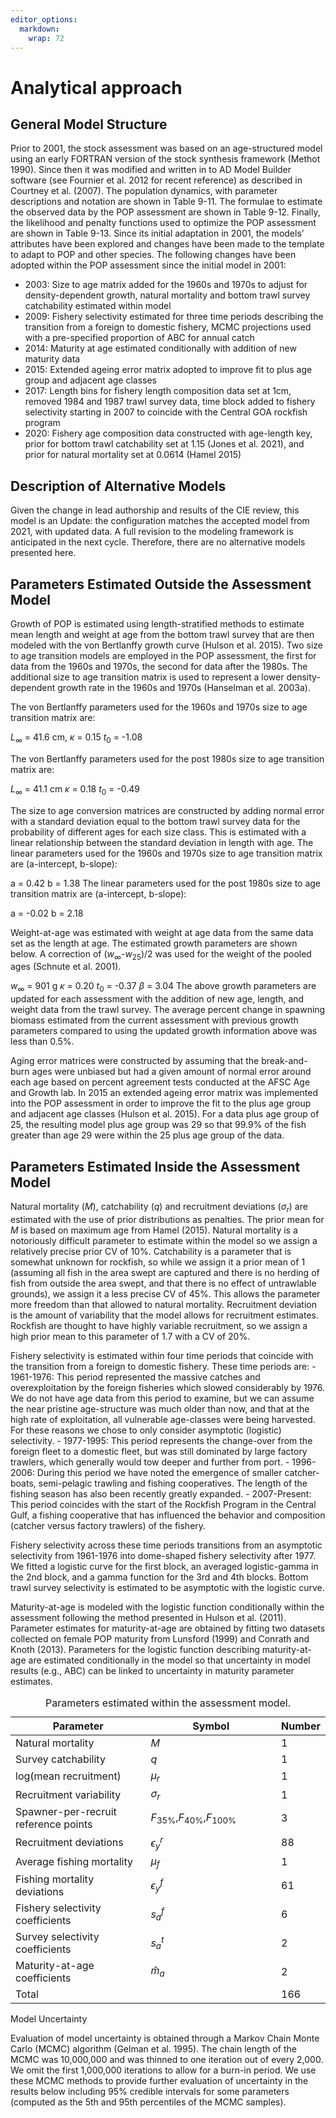 ```yaml
---
editor_options: 
  markdown: 
    wrap: 72
---
```


# Analytical approach

## General Model Structure

Prior to 2001, the stock assessment was based on an age-structured model
using an early FORTRAN version of the stock synthesis framework (Methot
1990). Since then it was modified and written in to AD Model Builder
software (see Fournier et al. 2012 for recent reference) as described in
Courtney et al. (2007). The population dynamics, with parameter
descriptions and notation are shown in Table 9-11. The formulae to
estimate the observed data by the POP assessment are shown in Table
9-12. Finally, the likelihood and penalty functions used to optimize the
POP assessment are shown in Table 9-13. Since its initial adaptation in
2001, the models' attributes have been explored and changes have been
made to the template to adapt to POP and other species. The following
changes have been adopted within the POP assessment since the initial
model in 2001:

-   2003: Size to age matrix added for the 1960s and 1970s to adjust for
    density-dependent growth, natural mortality and bottom trawl survey
    catchability estimated within model
-   2009: Fishery selectivity estimated for three time periods
    describing the transition from a foreign to domestic fishery, MCMC
    projections used with a pre-specified proportion of ABC for annual
    catch
-   2014: Maturity at age estimated conditionally with addition of new
    maturity data
-   2015: Extended ageing error matrix adopted to improve fit to plus
    age group and adjacent age classes
-   2017: Length bins for fishery length composition data set at 1cm,
    removed 1984 and 1987 trawl survey data, time block added to fishery
    selectivity starting in 2007 to coincide with the Central GOA
    rockfish program
-   2020: Fishery age composition data constructed with age-length key,
    prior for bottom trawl catchability set at 1.15 (Jones et al. 2021),
    and prior for natural mortality set at 0.0614 (Hamel 2015)

## Description of Alternative Models

Given the change in lead authorship and results of the CIE review, this
model is an Update: the configuration matches the accepted model from
2021, with updated data. A full revision to the modeling framework is
anticipated in the next cycle. Therefore, there are no alternative
models presented here.

## Parameters Estimated Outside the Assessment Model

Growth of POP is estimated using length-stratified methods to estimate
mean length and weight at age from the bottom trawl survey that are then
modeled with the von Bertlanffy growth curve (Hulson et al. 2015). Two
size to age transition models are employed in the POP assessment, the
first for data from the 1960s and 1970s, the second for data after the
1980s. The additional size to age transition matrix is used to represent
a lower density-dependent growth rate in the 1960s and 1970s (Hanselman
et al. 2003a).

The von Bertlanffy parameters used for the 1960s and 1970s size to age
transition matrix are:

$L_\infty$ = 41.6 cm, $\kappa$ = 0.15 $t_0$ = -1.08

The von Bertlanffy parameters used for the post 1980s size to age
transition matrix are:

$L_\infty$ = 41.1 cm $\kappa$ = 0.18 $t_0$ = -0.49

The size to age conversion matrices are constructed by adding normal
error with a standard deviation equal to the bottom trawl survey data
for the probability of different ages for each size class. This is
estimated with a linear relationship between the standard deviation in
length with age. The linear parameters used for the 1960s and 1970s size
to age transition matrix are (a-intercept, b-slope):

a = 0.42 b = 1.38 The linear parameters used for the post 1980s size to
age transition matrix are (a-intercept, b-slope):

a = -0.02 b = 2.18

Weight-at-age was estimated with weight at age data from the same data
set as the length at age. The estimated growth parameters are shown
below. A correction of ($w_\infty$-$w_{25}$)/2 was used for the weight
of the pooled ages (Schnute et al. 2001).

$w_\infty$ = 901 g $\kappa$ = 0.20 $t_0$ = -0.37 $\beta$ = 3.04 The
above growth parameters are updated for each assessment with the
addition of new age, length, and weight data from the trawl survey. The
average percent change in spawning biomass estimated from the current
assessment with previous growth parameters compared to using the updated
growth information above was less than 0.5%.

Aging error matrices were constructed by assuming that the
break-and-burn ages were unbiased but had a given amount of normal error
around each age based on percent agreement tests conducted at the AFSC
Age and Growth lab. In 2015 an extended ageing error matrix was
implemented into the POP assessment in order to improve the fit to the
plus age group and adjacent age classes (Hulson et al. 2015). For a data
plus age group of 25, the resulting model plus age group was 29 so that
99.9% of the fish greater than age 29 were within the 25 plus age group
of the data.

## Parameters Estimated Inside the Assessment Model

Natural mortality ($M$), catchability ($q$) and recruitment deviations
($\sigma_r$) are estimated with the use of prior distributions as
penalties. The prior mean for $M$ is based on maximum age from Hamel
(2015). Natural mortality is a notoriously difficult parameter to
estimate within the model so we assign a relatively precise prior CV of
10%. Catchability is a parameter that is somewhat unknown for rockfish,
so while we assign it a prior mean of 1 (assuming all fish in the area
swept are captured and there is no herding of fish from outside the area
swept, and that there is no effect of untrawlable grounds), we assign it
a less precise CV of 45%. This allows the parameter more freedom than
that allowed to natural mortality. Recruitment deviation is the amount
of variability that the model allows for recruitment estimates. Rockfish
are thought to have highly variable recruitment, so we assign a high
prior mean to this parameter of 1.7 with a CV of 20%.

Fishery selectivity is estimated within four time periods that coincide
with the transition from a foreign to domestic fishery. These time
periods are: - 1961-1976: This period represented the massive catches
and overexploitation by the foreign fisheries which slowed considerably
by 1976. We do not have age data from this period to examine, but we can
assume the near pristine age-structure was much older than now, and that
at the high rate of exploitation, all vulnerable age-classes were being
harvested. For these reasons we chose to only consider asymptotic
(logistic) selectivity. - 1977-1995: This period represents the
change-over from the foreign fleet to a domestic fleet, but was still
dominated by large factory trawlers, which generally would tow deeper
and further from port. - 1996-2006: During this period we have noted the
emergence of smaller catcher-boats, semi-pelagic trawling and fishing
cooperatives. The length of the fishing season has also been recently
greatly expanded. - 2007-Present: This period coincides with the start
of the Rockfish Program in the Central Gulf, a fishing cooperative that
has influenced the behavior and composition (catcher versus factory
trawlers) of the fishery.

Fishery selectivity across these time periods transitions from an
asymptotic selectivity from 1961-1976 into dome-shaped fishery
selectivity after 1977. We fitted a logistic curve for the first block,
an averaged logistic-gamma in the 2nd block, and a gamma function for
the 3rd and 4th blocks. Bottom trawl survey selectivity is estimated to
be asymptotic with the logistic curve.

Maturity-at-age is modeled with the logistic function conditionally
within the assessment following the method presented in Hulson et al.
(2011). Parameter estimates for maturity-at-age are obtained by fitting
two datasets collected on female POP maturity from Lunsford (1999) and
Conrath and Knoth (2013). Parameters for the logistic function
describing maturity-at-age are estimated conditionally in the model so
that uncertainty in model results (e.g., ABC) can be linked to
uncertainty in maturity parameter estimates.

| Parameter                            | Symbol                            | Number |
|--------------------------------------|-----------------------------------|--------|
| Natural mortality                    | $M$                               | 1      |
| Survey catchability                  | $q$                               | 1      |
| log(mean recruitment)                | $\mu_r$                           | 1      |
| Recruitment variability              | $\sigma_r$                        | 1      |
| Spawner-per-recruit reference points | $F_{35\%}$,$F_{40\%}$,$F_{100\%}$ | 3      |
| Recruitment deviations               | $\epsilon_y^r$                    | 88     |
| Average fishing mortality            | $\mu_f$                           | 1      |
| Fishing mortality deviations         | $\epsilon_y^f$                    | 61     |
| Fishery selectivity coefficients     | $s_a^f$                           | 6      |
| Survey selectivity coefficients      | $s_a^t$                           | 2      |
| Maturity-at-age coefficients         | $\hat m_a$                        | 2      |
| Total                                |                                   | 166    |

: Parameters estimated within the assessment model.

Model Uncertainty

Evaluation of model uncertainty is obtained through a Markov Chain Monte
Carlo (MCMC) algorithm (Gelman et al. 1995). The chain length of the
MCMC was 10,000,000 and was thinned to one iteration out of every 2,000.
We omit the first 1,000,000 iterations to allow for a burn-in period. We
use these MCMC methods to provide further evaluation of uncertainty in
the results below including 95% credible intervals for some parameters
(computed as the 5th and 95th percentiles of the MCMC samples).
